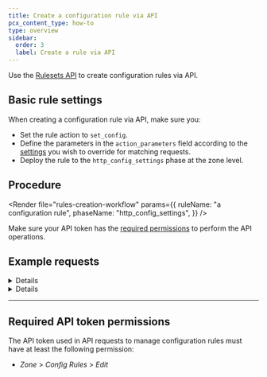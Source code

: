 ```yaml
---
title: Create a configuration rule via API
pcx_content_type: how-to
type: overview
sidebar:
  order: 3
  label: Create a rule via API
---
```



Use the [Rulesets API](/ruleset-engine/rulesets-api/) to create configuration rules via API.

## Basic rule settings

When creating a configuration rule via API, make sure you:

- Set the rule action to `set_config`.
- Define the parameters in the `action_parameters` field according to the [settings](/rules/configuration-rules/settings/) you wish to override for matching requests.
- Deploy the rule to the `http_config_settings` phase at the zone level.

## Procedure

<Render
	file="rules-creation-workflow"
	params={{
		ruleName: "a configuration rule",
		phaseName: "http_config_settings",
	}}
/>

Make sure your API token has the [required permissions](#required-api-token-permissions) to perform the API operations.

## Example requests

<Details header="Example: Add a rule that enables Email Obfuscation and Browser Integrity Check">

The following example sets the rules of an existing phase ruleset (`{ruleset_id}`) to a single configuration rule — enabling Email Obfuscation and Browser Integrity Check for the contacts page — using the [Update a zone ruleset](/api/resources/rulesets/methods/update/) operation:

<APIRequest
	path="/zones/{zone_id}/rulesets/{ruleset_id}"
	method="PUT"
	json={{
		rules: [
			{
				expression: 'starts_with(http.request.uri.path, "/contact-us/")',
				description:
					"Obfuscates email addresses and enables BIC in contacts page",
				action: "set_config",
				action_parameters: {
					email_obfuscation: true,
					bic: true,
				},
			},
		],
	}}
/>

</Details>

<Details header="Example: Add a rule that turns on Under Attack mode for the admin area">

The following example sets the rules of an existing phase ruleset (`{ruleset_id}`) to a single configuration rule — turning on Under Attack mode for the administration area — using the [Update a zone ruleset](/api/resources/rulesets/methods/update/) operation:

<APIRequest
	path="/zones/{zone_id}/rulesets/{ruleset_id}"
	method="PUT"
	json={{
		rules: [
			{
				expression: 'http.host eq "admin.example.com"',
				description: "Turn on Under Attack mode for admin area",
				action: "set_config",
				action_parameters: {
					security_level: "under_attack",
				},
			},
		],
	}}
/>

</Details>

---

## Required API token permissions

The API token used in API requests to manage configuration rules must have at least the following permission:

- _Zone_ > _Config Rules_ > _Edit_
